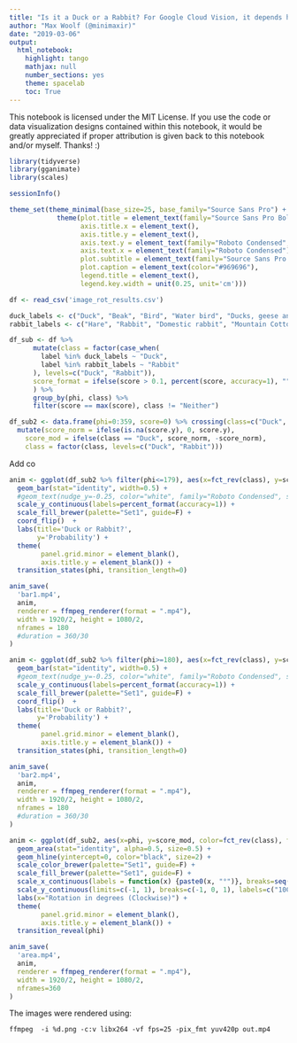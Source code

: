 ```yaml
---
title: "Is it a Duck or a Rabbit? For Google Cloud Vision, it depends how the image is rotated."
author: "Max Woolf (@minimaxir)"
date: "2019-03-06"
output:
  html_notebook:
    highlight: tango
    mathjax: null
    number_sections: yes
    theme: spacelab
    toc: True
---
```


This notebook is licensed under the MIT License. If you use the code or data visualization designs contained within this notebook, it would be greatly appreciated if proper attribution is given back to this notebook and/or myself. Thanks! :)

```r
library(tidyverse)
library(gganimate)
library(scales)

sessionInfo()
```

```r
theme_set(theme_minimal(base_size=25, base_family="Source Sans Pro") +
            theme(plot.title = element_text(family="Source Sans Pro Bold", margin=margin(t = -0.1, b = 0.1, unit='cm'), size=40),
                  axis.title.x = element_text(),
                  axis.title.y = element_text(),
                  axis.text.y = element_text(family="Roboto Condensed", size=30),
                  axis.text.x = element_text(family="Roboto Condensed"),
                  plot.subtitle = element_text(family="Source Sans Pro Semibold", color="#969696"),
                  plot.caption = element_text(color="#969696"),
                  legend.title = element_text(),
                  legend.key.width = unit(0.25, unit='cm')))
```


```r
df <- read_csv('image_rot_results.csv')
```

```r
duck_labels <- c("Duck", "Beak", "Bird", "Water bird", "Ducks, geese and swans")
rabbit_labels <- c("Hare", "Rabbit", "Domestic rabbit", "Mountain Cottontail", "Rabbits and Hares")

df_sub <- df %>%
      mutate(class = factor(case_when(
        label %in% duck_labels ~ "Duck",
        label %in% rabbit_labels ~ "Rabbit"
      ), levels=c("Duck", "Rabbit")),
      score_format = ifelse(score > 0.1, percent(score, accuracy=1), "")
      ) %>%
      group_by(phi, class) %>%
      filter(score == max(score), class != "Neither")

df_sub2 <- data.frame(phi=0:359, score=0) %>% crossing(class=c("Duck", "Rabbit")) %>% left_join(df_sub, by=c("phi" = "phi", "class" = "class")) %>%
  mutate(score_norm = ifelse(is.na(score.y), 0, score.y),
    score_mod = ifelse(class == "Duck", score_norm, -score_norm),
    class = factor(class, levels=c("Duck", "Rabbit")))
```

Add co

```r

anim <- ggplot(df_sub2 %>% filter(phi<=179), aes(x=fct_rev(class), y=score_norm, fill=fct_rev(class), label=score_format)) +
  geom_bar(stat="identity", width=0.5) +
  #geom_text(nudge_y=-0.25, color="white", family="Roboto Condensed", size=20) +
  scale_y_continuous(labels=percent_format(accuracy=1)) +
  scale_fill_brewer(palette="Set1", guide=F) +
  coord_flip()  +
  labs(title='Duck or Rabbit?',
       y='Probability') +
  theme(
        panel.grid.minor = element_blank(),
        axis.title.y = element_blank()) +
  transition_states(phi, transition_length=0)

anim_save(
  'bar1.mp4',
  anim,
  renderer = ffmpeg_renderer(format = ".mp4"),
  width = 1920/2, height = 1080/2,
  nframes = 180
  #duration = 360/30
)
```

```r

anim <- ggplot(df_sub2 %>% filter(phi>=180), aes(x=fct_rev(class), y=score_norm, fill=fct_rev(class), label=score_format)) +
  geom_bar(stat="identity", width=0.5) +
  #geom_text(nudge_y=-0.25, color="white", family="Roboto Condensed", size=20) +
  scale_y_continuous(labels=percent_format(accuracy=1)) +
  scale_fill_brewer(palette="Set1", guide=F) +
  coord_flip()  +
  labs(title='Duck or Rabbit?',
       y='Probability') +
  theme(
        panel.grid.minor = element_blank(),
        axis.title.y = element_blank()) +
  transition_states(phi, transition_length=0)

anim_save(
  'bar2.mp4',
  anim,
  renderer = ffmpeg_renderer(format = ".mp4"),
  width = 1920/2, height = 1080/2,
  nframes = 180
  #duration = 360/30
)
```


```r

anim <- ggplot(df_sub2, aes(x=phi, y=score_mod, color=fct_rev(class), fill=fct_rev(class))) +
  geom_area(stat="identity", alpha=0.5, size=0.5) +
  geom_hline(yintercept=0, color="black", size=2) +
  scale_color_brewer(palette="Set1", guide=F) +
  scale_fill_brewer(palette="Set1", guide=F) +
  scale_x_continuous(labels = function(x) {paste0(x, "°")}, breaks=seq(0, 360, 45)) +
  scale_y_continuous(limits=c(-1, 1), breaks=c(-1, 0, 1), labels=c("100%", "0", "100%")) +
  labs(x="Rotation in degrees (Clockwise)") +
  theme(
        panel.grid.minor = element_blank(),
        axis.title.y = element_blank()) +
  transition_reveal(phi)

anim_save(
  'area.mp4',
  anim,
  renderer = ffmpeg_renderer(format = ".mp4"),
  width = 1920/2, height = 1080/2,
  nframes=360
)
```

The images were rendered using:

`ffmpeg  -i %d.png -c:v libx264 -vf fps=25 -pix_fmt yuv420p out.mp4`

